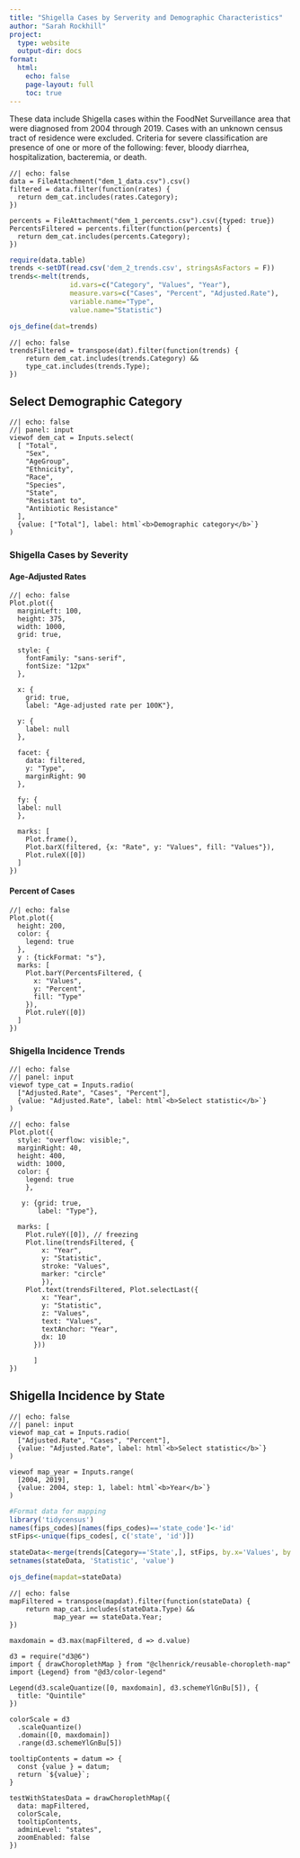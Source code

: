 ```yaml
---
title: "Shigella Cases by Serverity and Demographic Characteristics"
author: "Sarah Rockhill"
project:
  type: website
  output-dir: docs
format: 
  html: 
    echo: false
    page-layout: full
    toc: true
---
```


These data include Shigella cases within the FoodNet Surveillance area that were diagnosed from 2004 through 2019. Cases with an unknown census tract of residence were excluded. Criteria for severe classification are presence of one or more of the following: fever, bloody diarrhea, hospitalization, bacteremia, or death.

```ojs
//| echo: false
data = FileAttachment("dem_1_data.csv").csv()
filtered = data.filter(function(rates) {
  return dem_cat.includes(rates.Category);
})

percents = FileAttachment("dem_1_percents.csv").csv({typed: true})
PercentsFiltered = percents.filter(function(percents) {
  return dem_cat.includes(percents.Category);
})
```

```r
require(data.table)
trends <-setDT(read.csv('dem_2_trends.csv', stringsAsFactors = F))
trends<-melt(trends, 
               id.vars=c("Category", "Values", "Year"),
               measure.vars=c("Cases", "Percent", "Adjusted.Rate"),
               variable.name="Type",
               value.name="Statistic")

ojs_define(dat=trends)
```

```ojs
//| echo: false
trendsFiltered = transpose(dat).filter(function(trends) {
    return dem_cat.includes(trends.Category) &&
    type_cat.includes(trends.Type);
})
```

## Select Demographic Category

```ojs
//| echo: false
//| panel: input
viewof dem_cat = Inputs.select(
  [ "Total",
    "Sex",
    "AgeGroup",
    "Ethnicity",
    "Race",
    "Species",
    "State",
    "Resistant to",
    "Antibiotic Resistance"
  ], 
  {value: ["Total"], label: html`<b>Demographic category</b>`}
)
```

### Shigella Cases by Severity

::: {layout="[ [2,1] ]"}
#### Age-Adjusted Rates

```ojs
//| echo: false
Plot.plot({
  marginLeft: 100,
  height: 375,
  width: 1000,
  grid: true,
  
  style: {
    fontFamily: "sans-serif",
    fontSize: "12px"
  },
  
  x: {
    grid: true,
    label: "Age-adjusted rate per 100K"},
  
  y: {
    label: null
  },
  
  facet: {
    data: filtered,
    y: "Type",
    marginRight: 90
  },
  
  fy: {
  label: null
  },
  
  marks: [
    Plot.frame(),
    Plot.barX(filtered, {x: "Rate", y: "Values", fill: "Values"}),
    Plot.ruleX([0])
  ]
})
```

#### Percent of Cases

```ojs
//| echo: false
Plot.plot({
  height: 200,
  color: {
    legend: true
  },
  y : {tickFormat: "s"},
  marks: [
    Plot.barY(PercentsFiltered, {
      x: "Values",
      y: "Percent",
      fill: "Type"
    }),
    Plot.ruleY([0])
  ]
})
```
:::

### Shigella Incidence Trends

```ojs
//| echo: false
//| panel: input
viewof type_cat = Inputs.radio(
  ["Adjusted.Rate", "Cases", "Percent"], 
  {value: "Adjusted.Rate", label: html`<b>Select statistic</b>`}
)
```

```ojs
//| echo: false
Plot.plot({
  style: "overflow: visible;",
  marginRight: 40,
  height: 400,
  width: 1000,
  color: {
    legend: true
    },
    
   y: {grid: true,
       label: "Type"},

  marks: [
    Plot.ruleY([0]), // freezing
    Plot.line(trendsFiltered, {
        x: "Year", 
        y: "Statistic", 
        stroke: "Values",
        marker: "circle"
        }),
    Plot.text(trendsFiltered, Plot.selectLast({
        x: "Year",
        y: "Statistic",
        z: "Values",
        text: "Values",
        textAnchor: "Year",
        dx: 10
      }))
      
      ]
})
```

## Shigella Incidence by State
```ojs
//| echo: false
//| panel: input
viewof map_cat = Inputs.radio(
  ["Adjusted.Rate", "Cases", "Percent"], 
  {value: "Adjusted.Rate", label: html`<b>Select statistic</b>`}
)

viewof map_year = Inputs.range(
  [2004, 2019], 
  {value: 2004, step: 1, label: html`<b>Year</b>`}
)
```

```r
#Format data for mapping
library('tidycensus')
names(fips_codes)[names(fips_codes)=='state_code']<-'id'
stFips<-unique(fips_codes[, c('state', 'id')])

stateData<-merge(trends[Category=='State',], stFips, by.x='Values', by.y='state', all.x=T)
setnames(stateData, 'Statistic', 'value')

ojs_define(mapdat=stateData)
```

```ojs
//| echo: false
mapFiltered = transpose(mapdat).filter(function(stateData) {
    return map_cat.includes(stateData.Type) &&
           map_year == stateData.Year;
})

maxdomain = d3.max(mapFiltered, d => d.value)

```

```ojs
d3 = require("d3@6")
import { drawChoroplethMap } from "@clhenrick/reusable-choropleth-map"
import {Legend} from "@d3/color-legend"
```

```ojs
Legend(d3.scaleQuantize([0, maxdomain], d3.schemeYlGnBu[5]), {
  title: "Quintile"
})
```


```ojs
colorScale = d3
  .scaleQuantize()
  .domain([0, maxdomain])
  .range(d3.schemeYlGnBu[5])
  
tooltipContents = datum => {
  const {value } = datum;
  return `${value}`;
}
  
testWithStatesData = drawChoroplethMap({
  data: mapFiltered,
  colorScale,
  tooltipContents,
  adminLevel: "states",
  zoomEnabled: false
})
```



